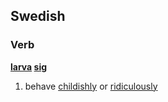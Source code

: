 ==Swedish==
===Verb===
'''[[larva#Swedish|larva]] [[sig]]'''

#behave [[childishly]] or [[ridiculously]]